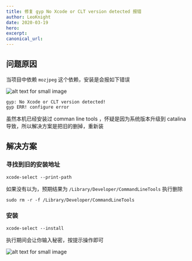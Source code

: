 ```yaml
---
title: 修复 gyp No Xcode or CLT version detected 报错
author: LeoKnight
date: 2020-03-19
hero:
excerpt:
canonical_url:
---
```


## 问题原因
当项目中依赖 `mozjpeg` 这个依赖，安装是会报如下错误
<div class="Image__Small">
  <img src="./error.png" alt="alt text for small image" />
</div>

```shell
gyp: No Xcode or CLT version detected!
gyp ERR! configure error
```
虽然本机已经安装过 comman line tools ，怀疑是因为系统版本升级到 catalina 导致，所以解决方案是把旧的删掉，重新装

## 解决方案

### 寻找到旧的安装地址

```shell
xcode-select --print-path
```
如果没有以为，预期结果为 `/Library/Developer/CommandLineTools`
执行删除

```shell
sudo rm -r -f /Library/Developer/CommandLineTools
```

### 安装

```shell
xcode-select --install
```
执行期间会让你输入秘密，按提示操作即可

<div class="Image__Small">
  <img src="./installing.png" alt="alt text for small image" />
</div>